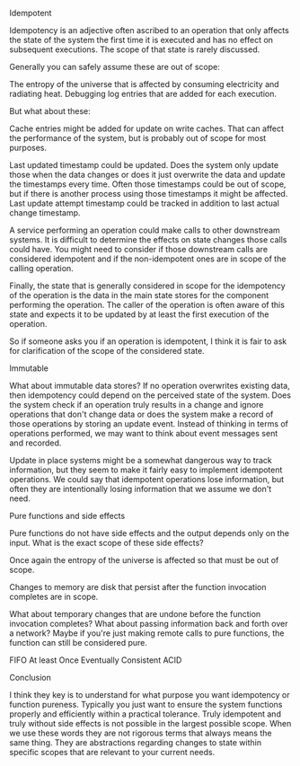 
Idempotent

Idempotency is an adjective often ascribed to an operation that only affects the state of the system the first time it is executed and has no effect on subsequent executions. The scope of that state is rarely discussed.

Generally you can safely assume these are out of scope:

The entropy of the universe that is affected by consuming electricity and radiating heat.
Debugging log entries that are added for each execution.

But what about these:

Cache entries might be added for update on write caches. That can affect the performance of the system, but is probably out of scope for most purposes.

Last updated timestamp could be updated. Does the system only update those when the data changes or does it just overwrite the data and update the timestamps every time. Often those timestamps could be out of scope, but if there is another process using those timestamps it might be affected. Last update attempt timestamp could be tracked in addition to last actual change timestamp.
    
A service performing an operation could make calls to other downstream systems. It is difficult to determine the effects on state changes those calls could have. You might need to consider if those downstream calls are considered idempotent and if the non-idempotent ones are in scope of the calling operation.

Finally, the state that is generally considered in scope for the idempotency of the operation is the data in the main state stores for the component performing the operation. The caller of the operation is often aware of this state and expects it to be updated by at least the first execution of the operation.


So if someone asks you if an operation is idempotent, I think it is fair to ask for clarification of the scope of the considered state.


Immutable

What about immutable data stores? If no operation overwrites existing data, then idempotency could depend on the perceived state of the system. Does the system check if an operation truly results in a change and ignore operations that don't change data or does the system make a record of those operations by storing an update event. Instead of thinking in terms of operations performed, we may want to think about event messages sent and recorded.

Update in place systems might be a somewhat dangerous way to track information, but they seem to make it fairly easy to implement idempotent operations. We could say that idempotent operations lose information, but often they are intentionally losing information that we assume we don't need.


Pure functions and side effects

Pure functions do not have side effects and the output depends only on the input. What is the exact scope of these side effects?

Once again the entropy of the universe is affected so that must be out of scope.

Changes to memory are disk that persist after the function invocation completes are in scope.

What about temporary changes that are undone before the function invocation completes?
What about passing information back and forth over a network? Maybe if you're just making remote calls to pure functions, the function can still be considered pure.


FIFO
At least Once
Eventually Consistent
ACID


Conclusion

I think they key is to understand for what purpose you want idempotency or function pureness. Typically you just want to ensure the system functions properly and efficiently within a practical tolerance. Truly idempotent and truly without side effects is not possible in the largest possible scope. When we use these words they are not rigorous terms that always means the same thing. They are abstractions regarding changes to state within specific scopes that are relevant to your current needs.

